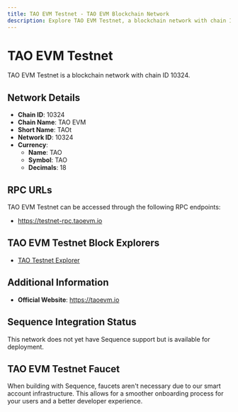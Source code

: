 ```yaml
--- 
title: TAO EVM Testnet - TAO EVM Blockchain Network
description: Explore TAO EVM Testnet, a blockchain network with chain ID 10324. Learn about its native currency, TAO, and how to interact with the network.
---
```


# TAO EVM Testnet

TAO EVM Testnet is a blockchain network with chain ID 10324.

## Network Details

- **Chain ID**: 10324
- **Chain Name**: TAO EVM
- **Short Name**: TAOt
- **Network ID**: 10324
- **Currency**: 
  - **Name**: TAO
  - **Symbol**: TAO
  - **Decimals**: 18

## RPC URLs

TAO EVM Testnet can be accessed through the following RPC endpoints:

- https://testnet-rpc.taoevm.io

## TAO EVM Testnet Block Explorers

- [TAO Testnet Explorer](https://testnet.taoscan.org)

## Additional Information

- **Official Website**: https://taoevm.io

## Sequence Integration Status

This network does not yet have Sequence support but is available for deployment.

## TAO EVM Testnet Faucet

When building with Sequence, faucets aren't necessary due to our smart account infrastructure. This allows for a smoother onboarding process for your users and a better developer experience.
